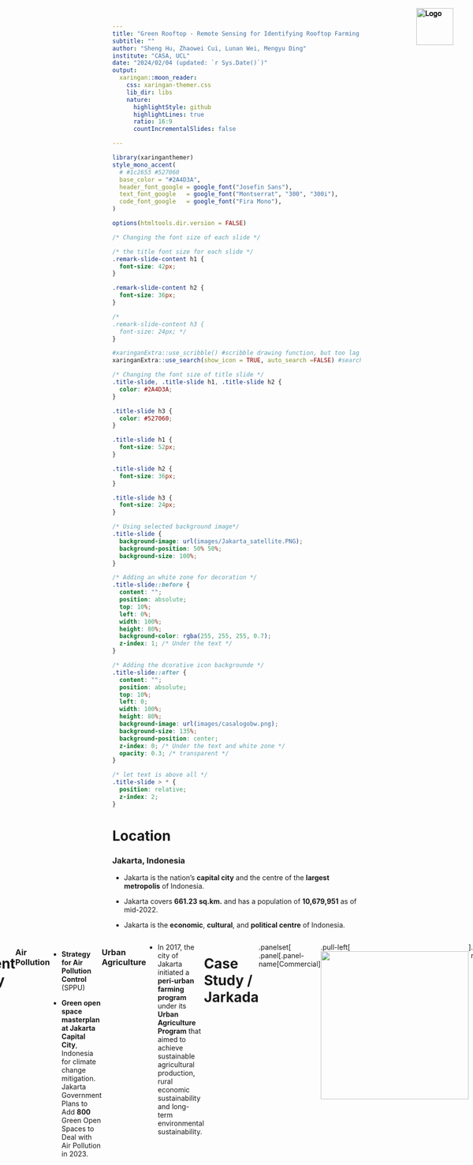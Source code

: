 ```yaml
---
title: "Green Rooftop - Remote Sensing for Identifying Rooftop Farming and Gardening Potentials in Jakarta, Indonesia"
subtitle: ""
author: "Sheng Hu, Zhaowei Cui, Lunan Wei, Mengyu Ding"
institute: "CASA, UCL"
date: "2024/02/04 (updated: `r Sys.Date()`)"
output:
  xaringan::moon_reader:
    css: xaringan-themer.css
    lib_dir: libs
    nature:
      highlightStyle: github
      highlightLines: true
      ratio: 16:9
      countIncrementalSlides: false

---
```


```r
library(xaringanthemer)
style_mono_accent(
  # #1c2653 #527060
  base_color = "#2A4D3A",
  header_font_google = google_font("Josefin Sans"),
  text_font_google   = google_font("Montserrat", "300", "300i"),
  code_font_google   = google_font("Fira Mono"),
)
```

```r
options(htmltools.dir.version = FALSE)
```

```css
/* Changing the font size of each slide */

/* the title font size for each slide */
.remark-slide-content h1 {
  font-size: 42px; 
}

.remark-slide-content h2 {
  font-size: 36px; 
}

/*
.remark-slide-content h3 {
  font-size: 24px; */
}
```

```r
#xaringanExtra::use_scribble() #scribble drawing function, but too lag
xaringanExtra::use_search(show_icon = TRUE, auto_search	=FALSE) #search function
```

```css
/* Changing the font size of title slide */
.title-slide, .title-slide h1, .title-slide h2 {
  color: #2A4D3A; 
}

.title-slide h3 {
  color: #527060;
}

.title-slide h1 {
  font-size: 52px; 
}

.title-slide h2 {
  font-size: 36px; 
}

.title-slide h3 {
  font-size: 24px; 
}
```

```css
/* Using selected background image*/
.title-slide {
  background-image: url(images/Jakarta_satellite.PNG);
  background-position: 50% 50%;
  background-size: 100%;
}

/* Adding an white zone for decoration */
.title-slide::before {
  content: "";
  position: absolute;
  top: 10%; 
  left: 0%;
  width: 100%;
  height: 80%; 
  background-color: rgba(255, 255, 255, 0.7); 
  z-index: 1; /* Under the text */
}

/* Adding the dcorative icon backgrounde */
.title-slide::after {
  content: "";
  position: absolute;
  top: 10%; 
  left: 0;
  width: 100%; 
  height: 80%; 
  background-image: url(images/casalogobw.png); 
  background-size: 135%; 
  background-position: center; 
  z-index: 0; /* Under the text and white zone */
  opacity: 0.3; /* transparent */
}

/* let text is above all */
.title-slide > * {
  position: relative;
  z-index: 2;
}
```




# Location


### Jakarta, Indonesia

* Jakarta is the nation's **capital city** and the centre of the **largest metropolis** of Indonesia.

* Jakarta covers **661.23 sq.km.** and has a population of **10,679,951** as of mid-2022.


* Jakarta is the **economic**, **cultural**, and **political centre** of Indonesia.





<div style="display: flex; justify-content: center;">
  <div style="flex: 1; margin-right: 10px;">
    <img src="images/Jakarta.jpg" alt="Image description" style="max-width: 100%; height: auto;">
</div>
  




<div style="position: absolute; top: 20px; right: 40px;">
  <img src="images/team_logo.png" alt="Logo" style="height: 75px; width: auto;">
</div>



---







# Problem Definition





.panelset[


.panel[.panel-name[Air Pollution]



.pull-left[


#### Severity：


Jakarta was again ranked **the most polluted city** in the world by Swiss technology company IQAir.

In early 2023, air pollution potentially caused more than **10,000** deaths, more than **5,000** hospitalizations for cardio-respiratory diseases, and more than **7,000** adverse health outcomes in children each year in Jakarta. The total economic burden attributable to air pollution was estimated to be US$ **2.9** billion. 



]


.pull-right[
  <img src="images/JakartaAQL.jpg"
  height="300px" style="display: block; margin-left: auto; margin-right: auto;"/>
  



]

]





.panel[.panel-name[Heat Island]

.pull-left[

#### Increase in area:

Previous research shows the area of UHI, in Jakarta in 1989 reached **84.53 sq.km.** or **0.1 %** of the total area. The areas of UHI Jakarta were **36.5%**, **84.7%**, and **85.2%** of the total areas respectively in 2008, 2013 and 2018. 


#### Increase in temperature:

The results show that the SUHI intensity is approximately **3°C–6°C** and AUHI is approximately **1°C–2.5 °C**.






]
.pull-right[
  <img src="images/heat.jpg"
  width="500px" style="display: block; margin-left: auto; margin-right: auto;"/>

<div style="font-size: 14px;"> <!-- The image source font size -->
  Source: <a
  href="https://www.researchgate.net/figure/Map-of-distribution-of-surface-temperature-of-Jakarta-in-year-2001-and-2014_fig4_301317835"
  style="color: #7910FF;">Map of distribution of surface temperature of Jakarta in year 2001 and 2014   </a> <!-- Hyper color -->
  <!-- 额外图源记得写一下描述 -->
  </div>

]

]


.panel[.panel-name[Food Insecurity]


.pull-left[
#### Poverty:

**3.48 %** of Jakarta’s residents – over **312,180** people – fall below the poverty line. **High food prices** and **inadequate distribution** systems cause **low-income communities** have limited access to nutritious food.  





#### Supply:

Jakarta experiences a **agricultural land reduction**. 

Flood happened recently in **1996**, **1999**, **2007**, **2013**, and **2020**. These special events poses challenges to the city's food supply.
]


.pull-right[
  <img src="images/food.jpg"
  width="500px" style="display: block; margin-left: auto; margin-right: auto;"/>

<div style="font-size: 14px;"> <!-- The image source font size -->
  Source: <a
  href="https://www.plantagbiosciences.org/people/rob-o-hagan/2017/08/29/the-state-of-food-security-in-indonesia-and-west-java/"
  style="color: #7910FF;">The Food Security and Vulnerability Atlas of Indonesia (FSVA) 2015 </a> <!-- Hyper color -->
  <!-- 额外图源记得写一下描述 -->
  </div>

]



]



]




<div style="position: absolute; top: 20px; right: 40px;">
  <img src="images/team_logo.png" alt="Logo" style="height: 75px; width: auto;">
</div>




---



class: inverse, middle, left


# Objective:
# Symbiotic coexistence of built environment and nature


---



# SDG Alignment




<!-- write a three columns style -->
<style>
  .three-cols {
    display: flex;
    justify-content: space-between;
    text-align: left;
  }
  
  .three-cols > div {
    flex-basis: 30%; /* Adjust this value based on your content and spacing needs */
    margin: 0 1%; /* Adds a little space between columns */
  }
</style>

<div class="three-cols">
  <div>
    <!-- Left SDG 2 -->
    <img src="images/SDG_image/SDGimage2.jpeg" alt="Image description" style="max-width: 100%; height: auto;">
    <p>ZERO HUNGER (SDG 2)</p>
    End hunger and ensure year-round access to safe, nutritious and sufficient food</p>
  </div>
  <div>
    <!-- Middle SDG 13 -->
    <img src="images/SDG_image/SDGimage13.jpeg" alt="Image description" style="max-width: 100%; height: auto;">
    <p>Climate action for adaptation, resilience and mitigation (SDG 13)</p>
    improvement Air quality</p>
  </div>
  <div>
    <!-- Right SDG 15 -->
    <img src="images/SDG_image/SDGimage15.jpeg" alt="Image description" style="max-width: 100%; height: auto;">
    <p>Green space, habitats and biodiversity (SDG 15)</p>
    Green space creation and/or management</p>
  </div>
</div>


<div style="font-size: 14px;"> <!-- The image source font size -->
  <p>Source: <a href="https://www.globalgoals.org/goals/"
  style="color: #7910FF;"> The Global Goals </a> <!-- Hyper color -->
  <!-- 额外图源记得写一下描述 -->
</div>


<div style="position: absolute; top: 20px; right: 40px;">
  <img src="images/team_logo.png" alt="Logo" style="height: 75px; width: auto;">
</div>




---


# Case Study / Global North



<div style="position: absolute; top: 20px; right: 40px;">
  <img src="images/team_logo.png" alt="Logo" style="height: 75px; width: auto;">
</div>

.panelset[
.panel[.panel-name[NYC]

.pull-left[
  <img src="https://images.squarespace-cdn.com/content/v1/6063c397ece4057779563706/a93311a6-47ac-4d51-b121-4e8ce7dc26ad/DSC01942+%281%29.JPG?format=1500w"
  height="270px" style="display: block; margin-left: auto; margin-right: auto;"/>
  
  <div style="font-size: 14px;"> <!-- The image source font size -->
  Vice Media’s 15,000sf green roof by Brooklyn Grange. Source: <a
  href="https://www.brooklyngrangefarm.com/commercial/vice-media"
  style="color: #7910FF;">Brooklyn Grange</a> <!-- Hyper color -->
  <!-- 额外图源记得写一下描述 -->
  </div>
]

.pull-right[
  
  * Policy Instruments: Tax Abatement Eligibility (PTA3).
  
  
  * Legislation: Local Law 92 of 2019 and Local Law 94 of 2019: Green and Solar Roof Requirements for New Buildings and Complete Roof Replacements. Source: <a
  href="https://www.nyc.gov/assets/buildings/pdf/green_roof_solar_ll92-n-94of2019_sn.pdf"
  style="color: #7910FF;">New York Buildings</a>
  
  
  * Analysis by Tong et al. (2016) indicates a 7% to 33% PM2.5 reduction in the selected neighbourhood in Brooklyn.
  
  
  * City-wide initiative launched by NYC Department of City Planning:<a
  href="https://www.nyc.gov/site/agriculture/faqs/frequently-asked-questions.page"
  style="color: #7910FF;"> Zone Green</a>, estimated to improve urban resilience, improve well-being and quality of life.(Beaupre, 2017)

]

]


.panel[.panel-name[Manchester]

.pull-left[
  <img src="images/MancityCaseStudy.png"
  height="270px" style="display: block; margin-left: auto; margin-right: auto;"/>
  
  <div style="font-size: 14px;"> <!-- The image source font size -->
  Roof level innovation offers climate resilient vision for Manchester Source: <a
  href="https://www.polypipe.com/news/roof-level-innovation-offers-climate-resilient-vision-manchester"
  style="color: #7910FF;">Originally from Civils & Green Urbanisation, Rooftop Greening in Mancity</a> <!-- Hyper color -->
  <!-- 额外图源记得写一下描述 -->
  </div>
]

.pull-right[
  * Manchester developed a green roof strategy- Sustainable Cities: Options for Responding to Climate Change Impacts and Outcomes. (<a
  href="https://hummedia.manchester.ac.uk/institutes/mui/cure/research/scorchio/meetings/stakeholders/CS_Selection_process_060509.pdf"
  style="color: #7910FF;">SCORCHIO</a>)
  
  
  * Partnering with Manchester University, the project utilised an Urban Heat Island map to identify city areas susceptible to elevated temperatures exacerbated by climate change. 
  
  
  * Public buildings were selected as pilot projects for green roof retrofitting, focusing on reducing the heat island effect and air pollution. 
  
  <br> <!-- 空行做排版，可自行删除 -->
  <br>


]

]


.panel[.panel-name[Washington D.C.]

.pull-left[
  <img src="images/USACasestudy.png"
  height="270px" style="display: block; margin-left: auto; margin-right: auto;"/>
  
  <div style="font-size: 14px;"> <!-- The image source font size -->
   Rooftop Gardening in Washington D.C.Source: <a
  href="https://land8.com/washington-d-c-leads-north-americas-10-green-roof-industry-growth-of-2013/"
  style="color: #7910FF;">Originally from Green Roofs for Healthy Cities (GRHC), Green Roofs</a> <!-- Hyper color -->
  <!-- 额外图源记得写一下描述 -->
  </div>
]

.pull-right[
  * Incentive programs, the one launched in Washington D.C., offer financial support to building owners for installing green roofs, providing up to $15 per square foot in certain areas (Rudzinskas, Lutz, & McElhinney, 2017).
  
  
  * These policies aim to lower the upfront costs of green roof installation, making it a more feasible option for improving air quality, reducing air pollution and heat island effect. 

]

]


]



---

class: inverse, middle, left

# Solution:

# Rooftop Farming and Gardening




---



# Prospective Outcomes



.panelset[


.panel[.panel-name[Air polution]



#### Air Quality Improvement

Rooftop gardens can help to improve air quality by capturing airborne pollutants and particulate matter. By filtering pollutants from the air, rooftop gardens contribute to a healthier urban environment, which can indirectly contribute to cooling effects by reducing the formation of smog and haze.



]










.panel[.panel-name[Food Insecurity]


#### Improved Food Security and Self-sufficiency

Rooftop agriculture enhances urban food security, reducing reliance on external food supplies. Growing food within the city also reduces food transportation distances, thereby lowering carbon emissions.

#### Sponge city

Rooftop agriculture can improve urban water resource management by collecting and utilizing rainwater, reducing pressure on stormwater runoff and drainage systems.



]







.panel[.panel-name[Heat Island]


#### Cooling city

Rooftop gardening adds vegetation to otherwise heat-absorbing surfaces, such as rooftops, which helps to reduce the heat island effect by providing shade and evaporative cooling. Plants release water vapor through a process called transpiration. This evaporation process has a cooling effect, similar to sweating in humans. 



]





.panel[.panel-name[Well being]


#### Urban Greening

Rooftop agriculture contributes to increasing green spaces in cities, improving the urban environment, enhancing air quality, and providing more leisure areas for city dwellers.


#### Community Engagement and Social Connection

Rooftop agriculture projects often attract community participation, fostering community cooperation and connections, and increasing urban residents' awareness of and involvement in food production.


]







]




<div style="position: absolute; top: 20px; right: 40px;">
  <img src="images/team_logo.png" alt="Logo" style="height: 75px; width: auto;">
</div>







---



# Current Policy






### Air Pollution

* **Strategy for Air Pollution Control** (SPPU)

* **Green open space masterplan at Jakarta Capital City**, Indonesia for climate change mitigation. Jakarta Government Plans to Add **800** Green Open Spaces to Deal with Air Pollution in 2023.



### Urban Agriculture


* In 2017, the city of Jakarta initiated a **peri-urban farming program** under its **Urban Agriculture Program** that aimed to achieve sustainable agricultural production, rural economic sustainability and long-term environmental sustainability.












<div style="position: absolute; top: 20px; right: 40px;">
  <img src="images/team_logo.png" alt="Logo" style="height: 75px; width: auto;">
</div>



---


# Case Study / Jarkada

```r
xaringanExtra::use_panelset()
```

```r
xaringanExtra::style_panelset_tabs(foreground = "honeydew", background = "seagreen")
# #C6CDF7
```


.panelset[
.panel[.panel-name[Commercial]

.pull-left[
  <img src="images/Case study_Motivation/casestudy1.jpg"
  height="300px" style="display: block; margin-left: auto; margin-right: auto;"/>
  
  
]

.pull-right[


#### sigit.kusumawijaya

* A recentpopular development is turning rooftops into dining areas,such as **cafes**, **bars** or **restaurants**.


* The demand comes not only from clients in **Jakarta** but also from other cities, such as **Yogyakarta**, and from **Bali**.


* Driven by a healthy lifestyle, many now also focus on productive plants, such as **water spinach**, **spinach**, **tomatoes**, **chilies** and etc


]

]


.panel[.panel-name[Education]

.pull-left[
  <img src="images/Case study_Motivation/casestudy2.webp"
  height="300px" style="display: block; margin-left: auto; margin-right: auto;"/>
  
  
]

.pull-right[
  

#### Santri


* The Jakarta Food Security, Marine, and Agriculture (KPKP) Office distributed **hydroponic racks** to facilitate urban farming in several Islamic boarding **schools** under the framework of National Santri Day 2022


* Santri (Islamic boarding school students) can also learn urban farming methods and produce local food products by utilizing the limited land as well as participate in the movement to realize independent food security in Indonesia," she stated.


]

]


.panel[.panel-name[Community]

.pull-left[
  <img src="images/Case study_Motivation/casestudy3.jpeg"
  height="300px" style="display: block; margin-left: auto; margin-right: auto;"/>
  
 
]

.pull-right[


#### Super Indo


* Committed to creating a better environment and community, Super Indo has now successfully opened its **fifth** garden with the most modern concept.





]

]


]



<div style="position: absolute; top: 20px; right: 40px;">
  <img src="images/team_logo.png" alt="Logo" style="height: 75px; width: auto;">
</div>












---



class: inverse, middle, left


# Methodology:
# Using Remote Sensing for Identifying Rooftop Farming/Gardening Potentials in Jakarta





---
<div style="position: absolute; top: 20px; right: 40px;">
  <img src="images/team_logo.png" alt="Logo" style="height: 75px; width: auto;">
</div>

# Methodology Overview
<p align="center">
<img src="images/methodology/methodology_overview.png" height="515px"/>
</p>

.foognote[Original file available: <a href="/illustrations/methodology_overview.pdf" download="methodology_overview.pdf" >
  <img src="/icons/pdf_icon.png" height="18px" alt="Download Original">
</a>]

---

# Modeling Architecture

<div style="position: absolute; top: 20px; right: 40px;">
  <img src="images/team_logo.png" alt="Logo" style="height: 75px; width: auto;">
</div>

<p align="center">
<img src="images/methodology/ML_Overview.png" height="515px"/>
</p>

.foognote[Original file available: <a href="/illustrations/ML.pdf" download="ml.pdf" >
  <img src="/icons/pdf_icon.png" height="18px" alt="Download Original">
</a>]



---
# Project Data Source 1

<div style="position: absolute; top: 20px; right: 40px;">
  <img src="images/team_logo.png" alt="Logo" style="height: 75px; width: auto;">
</div>

<br>
 <table>
  <tr>
    <td>Data Type</td>
    <td>Potential Dataset</td>
    <td>Access</td>
    <td>Resolution</td>
    
  </tr>
  <tr>
    <td>Building Footprint Data</td>
    <td>Google's Open Buildings Dataset, Jakarta Building Records, Crowd-sourced World-wide Building Footprint (See et al., 2022), BIM (Building Information Model) </td>
    <td>Open-source</td>
    <td>Google Open Buildings: <0.5m, not up to date; </td>
    
  </tr>
  <tr>
    <td>Urban Temperature</td>
    <td>MODIS, Jakarta’s Historical Temperature Data</td>
    <td>Open-source</td>
    <td>MODIS: Daily to Monthly, Bands 1–2 – 250 meter. Bands 3–7 – 500 meter. Bands 8–36 – 1000 meter</td>
    
  </tr>
  <tr>
    <td>Weather</td>
    <td>Global Forecast System (GFS), Jakarta Weather Data</td>
    <td>Open-source</td>
    <td>GFS: forecast interval every 6 hours, spatial resolution: 28 KM;</td>
    
  </tr>
  
  <tr>
    <td>Air Quality</td>
    <td>Sentinel-5P, Air quality data of Jakarta</td>
    <td>Open-source</td>
    <td>Sent 5P: daily, 5.5km x 3.5 km. Other Commercial Remote Sensing Data Air Quality Data. Ground Sensor Data: i.e. AQI(Lead: annual 0.50 μg/m3; PM 2.5: daily 25 μg/m3; PM10: daily 8 μg/m3; SO2: daily 0.02 ppm; NO2: daily 0.12 ppm; etc.),
   
  
  </tr>
</table> 
---
# Project Data Source 2

<div style="position: absolute; top: 20px; right: 40px;">
  <img src="images/team_logo.png" alt="Logo" style="height: 75px; width: auto;">
</div>

<br>
<table>
  <tr>
    <td>Data Type</td>
    <td>Potential Dataset</td>
    <td>Access</td>
    <td>Resolution</td>
  </tr>
 <tr>
    <td>Rainfall</td>
    <td>Multi-satellite Retrievals for GPM (IMERG), Jakarta ground rainfall records</td>
    <td>Open-source</td>
    <td>0.1 millimeters (mm) per month</td>
  </tr>
  <tr>
    <td>High resolution Satellite SAR/ Optiacal Imagery</td>
    <td>Landsat 8/9, Sentinel-2/Sentinel-1, and Other Commercial Data</td>
    <td>Open-source and Commercial</td>
    <td>Spatial resolution: 10 to 60m, Temporal: revisit less than 1 day </td>
   
  </tr>
  <tr>
    <td>Other Environment Data</td>
    <td>Humidity, Historical Vegetation Coverage Data, Light Pollution Data etc.</td>
    <td>Open-source</td>
    <td>Various resolutions</td>
   
  </tr>
  <tr>
    <td>Existing Land Use Data</td>
    <td>Latest LULC Dataset (Putri, Abadi and Kafafa, 2020)</td>
    <td>Open-source</td>
    <td>Published data ranging from 30m to 60m. <br> Temporal: Historical records.</td>
   
  </tr>
  <tr>
    <td>Census Data</td>
    <td>Source: <a
  href="https://energydata.info/dataset/indonesia--population-density-2015"
  style="color: #7910FF;">Jakarta WorldPop Data</a></td>
    <td>Open-source</td>
    <td>Population density per pixel at 100 metre resolution</td>
    
  </tr>
</table> 







---
<div style="position: absolute; top: 20px; right: 40px;">
  <img src="images/team_logo.png" alt="Logo" style="height: 75px; width: auto;">
</div>

# Value and Data Flow

.panelset[
.panel[.panel-name[Data Value]


<img src="images/data_value_chain.png" height="350px" style="display: block; margin-left: auto; margin-right: auto;"/>



.foognote[Original file available: <a href="/illustrations/data_abstract.pdf" download="data_concept.pdf" >
<img src="/icons/pdf_icon.png" height="18px" alt="Download Original">
</a>]



.panel[.panel-name[Data Flow]

<img src="images/dataflow.png" height="380px" style="display: block; margin-left: auto; margin-right: auto;"/>

]
]
]






---
<div style="position: absolute; top: 20px; right: 40px;">
  <img src="images/team_logo.png" alt="Logo" style="height: 75px; width: auto;">
</div>

# Project Analysis

.panelset[
.panel[.panel-name[SWOT]

<img src="images/SWOTUpdate.png" height="450px" style="display: block; margin-left: auto; margin-right: auto;"/>

]

.panel[.panel-name[Feasibility]

<img src="images/FeasibilityUpdate.png" height="500px" style="display: block; margin-left: auto; margin-right: auto;"/>

]


]


---
<div style="position: absolute; top: 20px; right: 40px;">
  <img src="images/team_logo.png" alt="Logo" style="height: 75px; width: auto;">
</div>

# Project Planning


.panelset[
.panel[.panel-name[Workpack Breakdown]
<p align="center">
<img src="images/WP_Breakdown.png" height="400px"/>
</p>

.foognote[Original file available: <a href="/illustrations/wp.pdf" download="wp.pdf" >
  <img src="/icons/pdf_icon.png" height="18px" alt="Download Original">
</a>]


]

.panel[.panel-name[WBS]

<img src="images/WBS.png" height="450px" style="display: block; margin-left: auto; margin-right: auto;"/>

.foognote[Original file available: <a href="/illustrations/wbs.pdf" download="wbs.pdf" >
  <img src="/icons/pdf_icon.png" height="18px" alt="Download Original">
</a>]



]


.panel[.panel-name[Gantt Chart]

<p align="center">

<img src="images/gantt.png" height="400px"/>
</p>


.foognote[Original file available: <a href="/illustrations/gantt.pdf" download="gantt.pdf" >
  <img src="/icons/pdf_icon.png" height="18px" alt="Download Original">
</a>]


]


]





---
<div style="position: absolute; top: 20px; right: 40px;">
  <img src="images/team_logo.png" alt="Logo" style="height: 75px; width: auto;">
</div>

# Budget Breakdown

.panelset[
.panel[.panel-name[Personnel Budget]

<img src="images/personnelBudgetImage.png" height="400px" style="display: block; margin-left: auto; margin-right: auto;"/>

]

.panel[.panel-name[Other Budget]

<img src="images/otherBudgetImage.png" height="450px" style="display: block; margin-left: auto; margin-right: auto;"/>

]


]




---


# Prototype Preview

Part of the source data are published [here](https://ee-derekding727.projects.earthengine.app/view/jakartabuidlingandndvilookup) for preview.

<p align="center">

<iframe width="800" height="430" src="https://www.youtube.com/embed/iyGOVL74P30?si=MIp52Ks1F9r2Ypmh" title="YouTube video player" frameborder="0" allow="accelerometer; autoplay; clipboard-write; encrypted-media; gyroscope; picture-in-picture; web-share" allowfullscreen></iframe>

</p>




<div style="position: absolute; top: 20px; right: 40px;">
  <img src="images/team_logo.png" alt="Logo" style="height: 75px; width: auto;">
</div>


---
<div style="position: absolute; top: 20px; right: 40px;">
  <img src="images/team_logo.png" alt="Logo" style="height: 75px; width: auto;">
</div>

# Limitations and Risks

.panelset[
.panel[.panel-name[Data Source]
### Potential Issues
* Visual signal might not contribute to the understanding of the physical structure. **Roof load bearing capacity data** might be difficult to obtain.

### Mitigation 
* Consulting with **civil** and **structural experts**.

* Conducting a **field investigation** to supplement our dataset.

]


.panel[.panel-name[Model]
### Potential Issues
* Various factors may occasionally hinder the performance of the model.
<br>


### Mitigation
* Remote assistant (reset model, calibration, etc)
* On-site

]


.panel[.panel-name[Regulation]
### Potential Issues
* **Governance: Local policies (bylaws)** could potentially lead to some areas being **inaccessible for results**.

* **Privacy:** The outcomes may **encroach upon private spaces**, leading to reluctance.
<br>


### Mitigation 
* **Early engagement with stakeholders** involves them in the decision-making process through community workshops, online forums, etc.


* Actively engage with **public opinion** and incorporate **community feedback** through public consultation, social media interactions, etc.

]


.panel[.panel-name[Uncontrollable Factors]

### Potential Issues
* Unforeseen staff turnover.

* Equipment failures.

* Workload fluctuations.


### Mitigation
* Alternative Personnel Reserve list.

* Regular maintenance of equipment.

* Buffer time, Additional plan.

]


]



---
<div style="position: absolute; top: 20px; right: 40px;">
  <img src="images/team_logo.png" alt="Logo" style="height: 75px; width: auto;">
</div>

# Contributions

.pull-left[
### Main contributions
* Address the various challenges in Jakarta with a **holistic solution: Rooftop Farming and Gardening**

* Directly target **air quality improvement**

* **Enhance urban climate resilience**

* Indirectly **address potential food insecurity**

* Improvement in **resident satisfaction** and **quality of life**

* **Share insights and data**: Rooftop Index + Open-source our dataset and model


]

.pull-right[
### Other contributions
* Drive **economic growth**
  * potential increase in **job opportunities** and **economic activities**
  
  * **urban regeneration** (develop attractions, building price appreciation, etc)
  
* Effectively utilizing **urban spaces**

* Engage with the **Quadruple Helix**

]


---
<div style="position: absolute; top: 20px; right: 40px;">
  <img src="images/team_logo.png" alt="Logo" style="height: 75px; width: auto;">
</div>

# Outlook

<br>

* Delving deeper into **Rooftop Agriculture**.
  * Fine-grained recognition
  
  * Our Rooftop index + Assigning optimal crops

<br>

* Our method has **high reproducibility** and can be applied to other similar cities.

<br>

* **Rooftop vegetation efficacy monitoring and evaluation**
  * Feedback for continuous urban temperature and air quality improvement.
  
  * Based on feedback, optimizing the model.
  
  
---
<div style="position: absolute; top: 20px; right: 40px;">
  <img src="images/team_logo.png" alt="Logo" style="height: 75px; width: auto;">
</div>

# Reference 1

Ackerman, Kubi and Dahlgren, Eric and Xu, Xiaoqi. (2013). Sustainable urban agriculture: Confirming Viable Scenarios for Production. Report 13-07. Albany, NY: New York State Energy Research and Development Authority, pp. 16–17. Available at: https://www.nyserda.ny.gov/-/media/Project/Nyserda/Files/Publications/Research/Environmental/Sustainable-Urban-Agriculture.pdf.

Beaupre, J. (2017). ‘Responding to a Changing Environment: New York City’s Green Efforts to Move Towards a More Sustainable, Resilient Climate Change Model’. McGill University.

Chisense, C. (2012). ‘CLASSIFICATION OF ROOF MATERIALS USING HYPERSPECTRAL DATA’. The International Archives of the Photogrammetry, Remote Sensing and Spatial Information Sciences, XXXIX-B7, pp. 103–107. doi: 10.5194/isprsarchives-XXXIX-B7-103-2012.

Putri, R. F., Abadi, A. W. and Kafafa, U. (2020). ‘The correlation analysis between urbanization phenomena and landuse change in Jakarta Special Province’. E3S Web of Conferences. Edited by E. Haryono, F. Lavigne, R. Che Omar, B. White, A. Cardenas Tristan, D. Rahmawati Hizbaron, and R. Fitria Putri, 200, p. 05003. doi: 10.1051/e3sconf/202020005003.

Ramdhoni, S. et al. (2016) Open Green Space Development Priority Based on Distribution of air Temperature Change in Capital City of Indonesia, Jakarta. Procedia environmental sciences. 33204–213. 

---
<div style="position: absolute; top: 20px; right: 40px;">
  <img src="images/team_logo.png" alt="Logo" style="height: 75px; width: auto;">
</div>

# Reference 2
Rushayati, S. B. et al. (2016) Adaptation Strategy Toward Urban Heat Island at Tropical Urban Area. Procedia environmental sciences. 33221–229. 

Salsabila, S., et al. (2023) Cooling as social practice: heat mitigation and the making of communal space in Jakarta's informal settlements https://dr.ntu.edu.sg/bitstream/10356/171312/2/1-s2.0-S0197397523001844-main.pdf 

See, L., Georgieva, I., Duerauer, M., Kemper, T., Corbane, C., Maffenini, L., Gallego, J., Pesaresi, M., Sirbu, F., Ahmed, R., Blyshchyk, K., Magori, B., Blyshchyk, V., Melnyk, O., Zadorozhniuk, R., Mandici, M.-T., Su, Y.-F., Rabia, A. H., Pérez-Hoyos, A., Vasylyshyn, R., Pawe, C. K., Bilous, S., Kovalevskyi, S. B., Kovalevskyi, S. S., Bordoloi, K., Bilous, A., Panging, K., Bilous, V., Prestele, R., Sahariah, D., Deka, A., Nath, N., Neves, R., Myroniuk, V., Karner, M. and Fritz, S. (2022). ‘A crowdsourced global data set for validating built-up surface layers’. Scientific Data, 9 (1), p. 13. doi: 10.1038/s41597-021-01105-4.

Setiowati, R. et al. (2018) Green open space masterplan at Jakarta Capital City, Indonesia for climate change mitigation. IOP conference series. Earth and environmental science. 200 (1), 12042-. 


Simanjuntak, F. et al. (2021) “The development of urban heat island in Jakarta based on satellite observation,” 2021 SPIE. pp. 120820K-120820K – 16. 

---
<div style="position: absolute; top: 20px; right: 40px;">
  <img src="images/team_logo.png" alt="Logo" style="height: 75px; width: auto;">
</div>

# Reference 3
Superindo (2019) Soft Opening dengan Berkebun Bersama di Petak Kebun Masing-masing https://www.superindo.co.id/korporasi-keberlanjutan/superindoberkebun/gardening_info_detail/soft_opening_super_indo_berkebun_rooftop_pondok_kelapa_jakarta 

Tassicker, N., Rahnamayiezekavat, P. and Sutrisna, M. (2016). ‘An Insight into the Commercial Viability of Green Roofs in Australia’. Sustainability, 8 (7), p. 603. doi: 10.3390/su8070603.

Tong, Z., Whitlow, T. H., Landers, A. and Flanner, B. (2016). ‘A case study of air quality above an urban roof top vegetable farm’. Environmental Pollution, 208, pp. 256–260. doi: 10.1016/j.envpol.2015.07.006.

Triguero-Mas, M. et al. (2020) Quality of Life Benefits of Urban Rooftop Gardening for People With Intellectual Disabilities or Mental Health Disorders. Preventing chronic disease. 17. 

Urban Nature Atlas (2023) Urban Farming Practices in South Jakarta https://una.city/nbs/jakarta/urban-farming-practices-south-jakarta 

Ulfiasari, S., Yola, L. (2022). How Does Urban Development Contributes to Urban Heat Island: A Decade Increase of Urban Heat Intensity in Jakarta Metropolitan Area. In: Yola, L., Nangkula, U., Ayegbusi, O.G., Awang, M. (eds) Sustainable Architecture and Building Environment. Lecture Notes in Civil Engineering, vol 161. Springer, Singapore.

---
<div style="position: absolute; top: 20px; right: 40px;">
  <img src="images/team_logo.png" alt="Logo" style="height: 75px; width: auto;">
</div>

# Reference 4

Yang, J., Yu, Q. and Gong, P. (2008). ‘Quantifying air pollution removal by green roofs in Chicago’. Atmospheric Environment, 42 (31), pp. 7266–7273. doi: 10.1016/j.atmosenv.2008.07.003.

Zambrano-Prado, P., Muñoz-Liesa, J., Josa, A., Rieradevall, J., Alamús, R., Gasso-Domingo, S. and Gabarrell, X. (2021). ‘Assessment of the food-water-energy nexus suitability of rooftops. A methodological remote sensing approach in an urban Mediterranean area’. Sustainable Cities and Society, 75, p. 103287. doi: 10.1016/j.scs.2021.103287.




---

class: inverse, center, middle

# Thanks!

<br>
## Q & A

